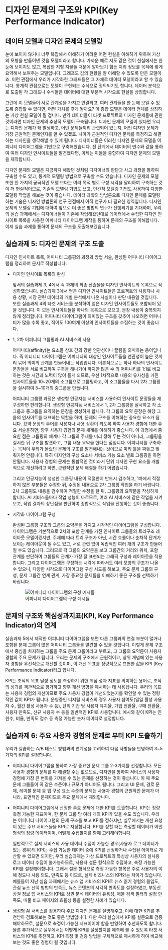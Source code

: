 # 디자인 문제의 구조와 KPI(Key Performance Indicator)

## 데이터 모델과 디자인 문제의 모델링

눈에 보이지 않거나 너무 복잡해서 이해하기 어려운 어떤 현실을 이해하기 위하여 가상의 모형을 만들어낸 것을 모델이라고 합니다. 가까운 예로 지도 같은 것이 현실에서는 한 눈에 보이지도 않고, 복잡한 지형 지물들 때문에 알아보기 힘든 지리 정보를 목적에 맞게 요약해서 보여주는 모델입니다. 그래프도 값의 현황을 잘 이해할 수 있도록 만든 모델이죠. 이런 관점에서 우리가 시각화한 그래프들은 그 자체로 데이터 모델이라고 할 수 있습니다. 통계적 관점으로는 모델이 구현되는 수식으로 정의되기도 합니다. 데이터 분석으로 도출된 각 그래프나 수식들은 데이터에 대한 부분적 시각으로 현실을 상징합니다.

그런데 이 모델들이 서로 관계성을 가지고 연결되고, 여러 관계들을 한 눈에 보일 수 있도록 종합할 수 있다면, 어떤 가치를 갖게 될까요? 이 종합 모델은 데이터 전체를 상징하는 가상 현실 모델이 될 겁니다. 만약 데이터들이 타겟 프로젝트의 디자인 문제들에 관한 것이라면 디자인 문제의 추상적 모델이 구축됩니다. 디자인 문제의 모델이 있다면 우리는 디자인 문제가 왜 발생하고, 어떤 문제들끼리 관련되어 있는지, 어떤 디자인 문제가 가장 근원적인 문제인지를 알 수 있겠죠. 나아가 근원적인 디자인 문제를 특정하고 해결하는 디자인을 생각해낼 수 있게 됩니다. 디자이너들은 이러한 디자인 문제의 모델을 어피니티 다이어그램을 기반으로 구축해왔습니다. 전 단계에서 데이터의 변수와 값을 통하여 여러 디자인 인사이트들을 발견했다면, 이제는 이들을 종합하여 디자인 문제의 모델을 제작합니다.

디자인 문제의 모델은 지금까지 해왔던 것처럼 디자이너의 판단과 사고 과정을 통하여 구축할 수도 있고, 통계적 모델링 방법으로 구축할 수도 있습니다. 디자인 문제의 모델 또한 한 가지의 궁극적인 모델 보다는 여러 목적 별로 구성 시각을 달리하여 구축하는 것이 더 현실적이므로, 기술적 모델링 기법도 쓰고, 인간적 모델링 기법도 사용하여 다양한 모델링 작업을 해보는 것이 좋습니다. 데이터 과학의 방법론으로 디자인 문제를 모델링하는 기술은 디자인 방법론의 연구 관점에서 아직 연구가 더 필요한 영역입니다. 디자인 문제의 모델링 기법에 대하여 앞으로 더 좋은 방법의 연구가 진행되기를 기대하며, 우리의 실습 과제에서는 디자이너들이 기존에 작업해왔던대로 데이터에서 수집한 디자인 인사이트 목록을 사용한 어피니티 다이어그램 제작을 통하여 문제의 구조를 이해합니다. 이제 실습 과제를 통하여 문제의 구조를 도출해보겠습니다.

## 실습과제 5: 디자인 문제의 구조 도출

디자인 인사이트 목록, 어피니티 그룹핑의 과정과 방법 서술, 완성된 어피니티 다이어그램을 정리하여 문서로 작성합니다.

-   디자인 인사이트 목록의 완성

    앞서의 실습과제 3, 4에서 각 과제의 최종 산출물을 디자인 인사이트의 목록으로 작성하였습니다. 실습과제 3에서 얻은 디자인 인사이트들은 프로젝트의 사용자나 사용 상황, 시장 관련 데이터의 개별 분석에서 나온 사실이나 판단 내용일 것입니다. 또한 실습과제 4의 타겟 서비스를 분석하여 얻은 디자인 인사이트들도 포함되어 있을 것입니다. 이 모든 인사이트들을 하나의 목록으로 모으고, 문장 내용이 중복되지 않게 정리합니다. 어피니티 다이어그램이 의미있는 구조를 갖추어 나오려면 어피니티가 많을 수록 좋고, 적어도 100여개 이상의 인사이트들을 수집하는 것이 좋습니다.

-   1, 2차 어피니티 그룹핑과 AI 서비스의 사용

    어피니티(affinity)는 요소들 상호 간의 강한 연관성이나 끌림을 의미하는 용어입니다. 즉 어티니티 다이어그램은 어피니티의 대상인 인사이트들을 연관성이 높은 것끼리 묶어 의미의 관계를 만들어내는 작업입니다. 이론적으로는 하나 하나의 인사이트 문장들을 서로 비교하여 구축을 해나가야 하지만 많은 수 의 어피니티를 1:1로 비교하는 것은 시간과 노력이 많이 들게 되므로, 우선 1차적으로 내용의 유사성을 가진 인사이트들을 10\~20개의 소그룹으로 그룹핑하고, 이 소그룹들을 다시 2차 그룹핑을 실시하여 5\~10개의 중그룹을 만듭니다.

    어피니티 그룹핑 과정은 생성형 인공지능 서비스를 사용하여 인사이트 문장들을 재구성하면 편리합니다. 생성형 인공지능 서비스에서 1, 2차 그룹핑을 실시하고 각 소그룹과 중그룹을 요약하는 문장을 생성하게 합니다. 각 그룹의 요약 문장은 해당 그룹의 인사이트를 대표하는 역할을 하며, 문제의 구조를 이해하는 중요한 요소가 됩니다. 요약 문장의 주어를 사용자나 사용 상황이 되도록 하여 사용자 경험에 대한 주요 서술을하면, 향후 사용자 경험의 문제 체계를 이해하기 좋습니다. 이 과정에서 중요한 점은 그룹핑의 체계나 각 그룹의 주제를 미리 정해 두는 것이 아니라, 그룹핑을 실시한 뒤 구조를 발견하고, 그룹 내용 요약을 한다는 점입니다. 어피니티를 구축하는 목적이 우리가 몰랐던 문제의 구조를 발견해내는 것이므로 미리 틀을 짜놓고 맞춰가면 안됩니다. 특히 디자인의 구성 요소나 서비스 기능 요소 별로 그룹핑을 하면 안됩니다. 사용자 경험의 문제는 통합적인 것이라서 단위 디자인 구현 요소를 개별적으로 개선하려고 하면, 근원적인 문제 해결을 하기 어렵습니다.

    그리고 인공지능이 생성한 그룹핑 내용이 적절한지 반드시 검수하고, 1차에서 적절하지 않은 부분들은 수정한 뒤, 수정된 내용으로 2차 그룹핑 작업을 하기 바랍니다. 2차 그룹핑도 내용을 검수하여 적절한 수정을 한 뒤, 그룹핑의 요약문을 작성하게 합니다. AI 서비스들마다 작업 성능이 다르므로, 여러 AI 서비스에 같은 작업을 시켜보고, 작업 결과의 장단점을 판단하여 종합적으로 작업을 진행하는 것이 좋습니다.

-   시각화 다이어그램 구성

    완성된 그룹핑 구조와 그룹의 요약문을 가지고 시각적인 다이어그램을 구성합니다. 다이어그램은 기본적으로 2차의 포함 관계를 가진 인사이트 그룹들의 트리구조 레이아웃 모델이겠지만, 주제에 따라 트리 구조가 아닌, 시간 흐름이나 순차적 단계가 보이는 레이아웃이 될 수도 있고, 서로 관련 없이 독립적인 여러 개의 구조가 만들어질 수도 있습니다. 그러므로 각 그룹의 요약문을 보고 그룹간의 거리와 위치, 포함 관계를 판단하여 그룹들의 관계가 가장 잘 표현되는 그래픽 구성과 레이아웃을 적용합니다. 그리고 다이어그램은 구성하는 시각에 따라서도 여러 모양의 구조가 나올 수 있으니, 다양한 시각으로 다이어그램 구성 시도를 해보고, 주요 문제 그룹의 구성, 문제 그룹간 연계 관계, 가장 중요한 문제들을 이해하기 좋은 구조를 선택하기 바랍니다.

    ![어피니티 다이어그램의 구성 예시들](img/fig23.png){fig-align="center"}

## 문제의 구조와 핵심성과지표(KPI, Key Performance Indicator)의 연계

실습과제 5에서 제작한 어피니티 다이어그램을 보면 다른 그룹과의 연결 부분이 많거나 포함된 문제 그룹이 많은 어피니티 그룹들을 발견할 수 있을 것입니다. 이렇게 문제 구조에서 중심을 차지하는 그룹을 주요 문제 그룹이라고 부르고, 그 그룹의 요약문이 사용자 경험의 주요 문제가 됩니다. 우리는 문제의 구조에서 근원적이고, 상위 개념에 있는 사용자 경험을 우선적으로 개선할 것이며, 이 개선 목표를 정량적으로 표현한 값을 KPI (Key Performance Indicator)라고 합니다.

KPI는 조직의 목표 달성 정도를 측정하기 위한 핵심 성과 지표를 의미하는 용어로, 조직의 성과를 객관적으로 평가하고 향후 개선 방향을 제시하는 데 사용됩니다. 우리의 목표는 사용자 경험의 개선이므로 주요 사용자 경험이 개선되었는지를 확인할 수 있는 정량적인 값이 KPI가 됩니다. 운영중인 디지털 서비스의 경우 사용자 참여도(일일 활성 사용자 수, 월간 활성 사용자 수 등), 단위 기간 당 사용자 유지율, 가입 전환율, 구매 전환율, 사용자 만족도, 신규 사용자 수 등을 일반적인 KPI로 사용합니다. 예시와 같이 KPI는 인원수, 비율, 만족도 점수 등 측정 가능한 숫자 데이터로 설정합니다.

## 실습과제 6: 주요 사용자 경험의 문제로 부터 KPI 도출하기

우리가 실습하는 A/B 테스트 방법과의 연계성을 고려하여 다음 사항들을 반영하여 3\~5가지의 KPI를 설정합니다.

-   어피니티 다이어그램을 통하여 가장 중요한 문제 그룹 2-3가지를 선정합니다. 모든 사용자 경험의 문제를 다 해결할 수는 없으므로, 디자인을 통하여 서비스의 사용자 경험에 가장 큰 변화를 가져올 수 있는 문제를 선정하는 것이 좋습니다. 이 때 주요 문제 그룹들이 꼭 같은 수준이나 규모가 아니어도 됩니다. 그리고 UI 문제, 경로 문제, 레이블 문제 등 앱 구성 요소 수준의 문제는 사용자 경험의 근원적인 문제가 아니라, 표면적인 문제이므로 주요 문제에서 제외합니다.

-   어피니티 다이어그램에서 선정한 주요 문제에 대한 KPI를 도출합니다. KPI는 정량 측정 가능한 지표이며, 한 문제 그룹 당 여러 개의 KPI가 있을 수도 있습니다. 우리는 어피니티 다이어그램의 문제 구조를 보고 KPI를 정하지만, 실무에서는 개선 요청이 있는 주요 서비스들을 KPI로 지정합니다. KPI를 정할 때는 측정할 데이터가 어떤 형식의 정량 데이터이며, 어떻게 수집할지를 함께 고려해야합니다.

    일반적으로 실제 서비스의 사용 데이터 수집이 가능한 경우(사용자 로그 데이터가 있는 경우)의 KPI는 수집 가능한 데이터 중에 KPI를 선정하거나 수집된 데이터로 계산할 수 있으면 되지만, 우리 실습과제는 가상 프로젝트의 특성상 사용자의 실사용 로그 데이터 수집이 불가능하므로, 사용자 설문 형식으로 수집하고, 측정 가능한 KPI를 설정해야합니다. 그래서 설문 형식으로 측정 가능한 항목은 주로 사용자의 이해 정도나 사용 의도, 만족도 등 이므로, 실제 비즈니스의 KPI와는 차이가 있습니다. 예를들어 지난 실습 과제에서는 뉴스 앱 서비스의 KPI로 뉴스 읽기 경험의 몰입도, 관심 뉴스 선택 방법의 만족도, 뉴스 콘텐츠의 시각적 만족도를 설정하였고, 부동산 상권 정보 앱 서비스의 KPI로 상권 분석 데이터의 유용성, 매물 검색 필터의 설정 만족도, 매물 비교 페이지의 효율성 등을 설정한 사례가 있습니다.

-   생성형 AI 서비스를 활용하여 주요 디자인 문제를 설명해주고, 이에 대한 KPI를 추천받아 검토해보는 것도 좋은 방법입니다. 다만 우리 실습에서 KPI를 설문으로 검증해야하므로, 설문으로 측정이 가능한 지표이어야 함을 반영하여 추천하도록 합니다. 물론 추가적으로 실무에서는 어떻게 KPI를 설정할지를 예측해 볼 수 있도록 타겟 서비스의 KPI를 추천하고, KPI 측정 및 검증 방법을 구체적으로 제시하게 하여 비교해보는 것도 좋은 경험이 될 것입니다.
